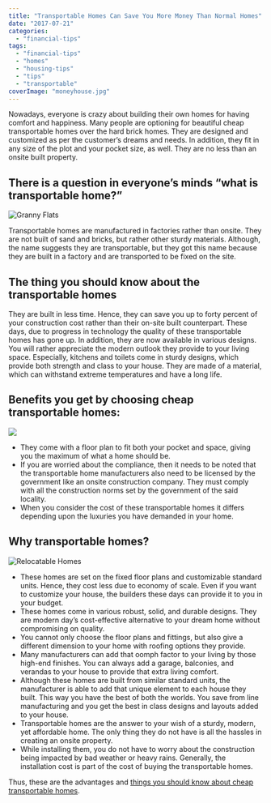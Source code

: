 ```yaml
---
title: "Transportable Homes Can Save You More Money Than Normal Homes"
date: "2017-07-21"
categories: 
  - "financial-tips"
tags: 
  - "financial-tips"
  - "homes"
  - "housing-tips"
  - "tips"
  - "transportable"
coverImage: "moneyhouse.jpg"
---
```


Nowadays, everyone is crazy about building their own homes for having comfort and happiness. Many people are optioning for beautiful cheap transportable homes over the hard brick homes. They are designed and customized as per the customer’s dreams and needs. In addition, they fit in any size of the plot and your pocket size, as well. They are no less than an onsite built property.

## **There is a question in everyone’s minds “what is transportable home?”**

![Granny Flats](images/cheap-transportable-homes.jpg)

Transportable homes are manufactured in factories rather than onsite. They are not built of sand and bricks, but rather other sturdy materials. Although, the name suggests they are transportable, but they got this name because they are built in a factory and are transported to be fixed on the site.

## **The thing you should know about the transportable homes**

They are built in less time. Hence, they can save you up to forty percent of your construction cost rather than their on-site built counterpart. These days, due to progress in technology the quality of these transportable homes has gone up. In addition, they are now available in various designs. You will rather appreciate the modern outlook they provide to your living space. Especially, kitchens and toilets come in sturdy designs, which provide both strength and class to your house. They are made of a material, which can withstand extreme temperatures and have a long life.

## **Benefits you get by choosing cheap transportable homes:**

![](images/cheap-transportable-homes1.jpg)

- They come with a floor plan to fit both your pocket and space, giving you the maximum of what a home should be.
- If you are worried about the compliance, then it needs to be noted that the transportable home manufacturers also need to be licensed by the government like an onsite construction company. They must comply with all the construction norms set by the government of the said locality.
- When you consider the cost of these transportable homes it differs depending upon the luxuries you have demanded in your home.

## **Why transportable homes?**

![Relocatable Homes](images/relocatable-homes.jpg)

- These homes are set on the fixed floor plans and customizable standard units. Hence, they cost less due to economy of scale. Even if you want to customize your house, the builders these days can provide it to you in your budget.
- These homes come in various robust, solid, and durable designs. They are modern day’s cost-effective alternative to your dream home without compromising on quality.
- You cannot only choose the floor plans and fittings, but also give a different dimension to your home with roofing options they provide.
- Many manufacturers can add that oomph factor to your living by those high-end finishes. You can always add a garage, balconies, and verandas to your house to provide that extra living comfort.
- Although these homes are built from similar standard units, the manufacturer is able to add that unique element to each house they built. This way you have the best of both the worlds. You save from line manufacturing and you get the best in class designs and layouts added to your house.
- Transportable homes are the answer to your wish of a sturdy, modern, yet affordable home. The only thing they do not have is all the hassles in creating an onsite property.
- While installing them, you do not have to worry about the construction being impacted by bad weather or heavy rains. Generally, the installation cost is part of the cost of buying the transportable homes.

Thus, these are the advantages and [things you should know about cheap transportable homes](http://superiorgrannyflats.com.au/granny-flat-queensland/).
